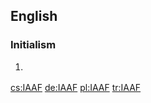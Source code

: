 ==English==

===Initialism===
{{rfc-header|Initialism}}
{{en-initialism}}

# {{lb|en|sports}} {{initialism of|w:International Association of Athletics Federations|International Association of Athletics Federations|lang=en}}

[[cs:IAAF]]
[[de:IAAF]]
[[pl:IAAF]]
[[tr:IAAF]]